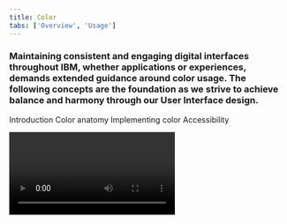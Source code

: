 ```yaml
---
title: Color
tabs: ['Overview', 'Usage']
---
```



### Maintaining consistent and engaging digital interfaces throughout IBM, whether applications or experiences, demands extended guidance around color usage. The following concepts are the foundation as we strive to achieve balance and harmony through our User Interface design.

<AnchorLinks>

<AnchorLink>Introduction</AnchorLink>
<AnchorLink>Color anatomy</AnchorLink>
<AnchorLink>Implementing color</AnchorLink>
<AnchorLink>Accessibility</AnchorLink>

</AnchorLinks>

<Video vimeoId="281513790" />

## Resources

<Row className="resource-card-group">
<Column  colLg={4} colMd={4} noGutterSm>
  <ResourceCard
    subTitle="RGB color palettes (.ase and .clr)"
    href="https://www.carbondesignsystem.com/files/IBM_Colors_RGB.zip"
    >

<MdxIcon name="ase" />

  </ResourceCard>
</Column>
<Column colLg={4} colMd={4}  noGutterSm>
  <ResourceCard
    subTitle="Elements package: Color"
    href="https://github.com/carbon-design-system/carbon/tree/master/packages/colors"
    >

<MdxIcon name="github" />

  </ResourceCard>
</Column>
</Row>

<br />

<br />

## Introduction

Application of the color palette brings a unified and recognizable consistency
to IBM's vast array of digital products and interfaces. This consistency is
grounded by a set of well-defined rules on how to work with the Carbon component
library in the context of dark and light themes.

![Color in UI](images/IBM_UI_Screens.gif)

<Caption></Caption>

## Color anatomy

Carbon's default themes are derived from the IBM Design Language color palette.
The Neutral Gray family is dominant in the default themes, making use of subtle
shifts in value to help organize content into distinct zones.

The core Blue family serves as the primary action color across all IBM products
and experiences. Additional colors are used sparingly and purposefully.

<ColorGrid colorFamily="blue" />
<ColorGrid colorFamily="gray" />
{/* possible TODO: remove inline style */}
<ColorGrid colorFamily="alerts" style="margin-top: 2rem" />
<Caption>Alerts Colors</Caption>

## Implementing color

Carbon uses _tokens_ and _themes_ to manage color. Tokens are role-based, and
themes specify the color values that serve those roles in the UI.

| Term    | Definition                                                                                                  |     |
| ------- | ----------------------------------------------------------------------------------------------------------- | --- |
| _Theme_ | The set of unique values assigned to the tokens of a Carbon interface                                       |     |
| _Token_ | The code identifier for a unique role or set of roles. Tokens are universal and never change across themes. |     |
| _Role_  | The systematic usage(s) of a token. Roles cannot be changed between themes.                                 |     |
| _Value_ | The actual style (i.e. hex code) assigned to a token                                                        |     |

### Tokens

Color in Carbon is managed using color tokens. Tokens are a method of
abstracting color by role or usage, independent of the actual color values. For
example, instead of needing to code all instances of input labels in a UI to be
`#565656`, the _form_ component in Carbon specifies the token `$text-02` for
these lables, and that token is specified in a separate theme file to be
`#565656`. For a different theme, that same `text-02` token could be mapped to a
different hex value, like `#ffffff`. Thus, tokens not only allow for more
efficient color updates within a theme, but also enable any UI (or portion of a
UI) built with Carbon to easily switch between different themes.

A single token can be associated with multiple roles, but only if the color
value is used consistently across those roles. This allows for uniform color
application across themes while maintaining full styling flexibility.

With this system, all Carbon users can create their own themes by assigning new
values to the established color tokens. IBM products should use one of the four
IBM default themes.

### Themes

Themes serve as an organizational framework for color in Carbon, with each theme
based on a specific primary background color. There are two default "light"
themes and two default "dark" themes. The light themes use White and Gray 10
backgrounds, and the dark themes use Gray 100 and Gray 90 backgrounds. Default
color tokens are provided for each component based on the primary background
color.

<Row class="color-blocks">
<Column colSm={1} colMd={1} colLg={2}>

<div class="bx--aspect-ratio bx--aspect-ratio--1x1">
  <div class="bx--aspect-ratio--object color-square color-square--white">
    White
  </div>
</div>

<div class="bx--caption">Light</div>

</Column>
<Column colSm={1} colMd={1} colLg={2}>

<div class="bx--aspect-ratio bx--aspect-ratio--1x1">
  <div class="bx--aspect-ratio--object color-square color-square--gray-10">
    Gray 10
  </div>
</div>

</Column>
<Column colSm={1} colMd={1} colLg={2}>

<div class="bx--aspect-ratio bx--aspect-ratio--1x1">
  <div class="bx--aspect-ratio--object color-square color-square--gray-100">
    Gray 100
  </div>
</div>

<div class="bx--caption">Dark</div>

</Column>
<Column colSm={1} colMd={1} colLg={2}>

<div class="bx--aspect-ratio bx--aspect-ratio--1x1">
  <div class="bx--aspect-ratio--object color-square color-square--gray-90">
    Gray 90
  </div>
</div>

</Column>
</Row>

<br />

#### Global background colors

<br />

| Theme    | Primary Background      | Token            | Hex value                                          |     |
| -------- | ----------------------- | ---------------- | -------------------------------------------------- | --- |
| White    | Global Background Light | `$ui-background` | <ColorBlock showhex size="xs">#ffffff</ColorBlock> |
| Gray 10  | Global Background Light | `$ui-background` | <ColorBlock showhex size="xs">#f3f3f3</ColorBlock> |
| Gray 90  | Global Background Dark  | `$ui-background` | <ColorBlock showhex size="xs">#282828</ColorBlock> |
| Gray 100 | Global Background Dark  | `$ui-background` | <ColorBlock showhex size="xs">#171717</ColorBlock> |

<br />

#### Light themes

Gray 10 components are paired with White backgrounds to make the White theme and
White components with Gray 10 backgrounds to make the Gray 10 theme. Some
components, such as buttons and toggles, share the same colors across both light
themes.

<Row>
<Column colMd={4} colLg={6}>
  <DoDontExample type="do" caption="Gray 10 dropdown on White background.">

![Gray 10 dropdown on White background.](images/Light_theme_01.png)

  </DoDontExample>
</Column>
<Column colMd={4} colLg={6} >
  <DoDontExample type="do" caption="White dropdown on a Gray 10 background.">

![White dropdown on a Gray 10 background.](images/Light_theme_02.png)

  </DoDontExample>
</Column>
</Row>

<Row>
<Column colMd={4} colLg={6}>
  <DoDontExample type="do" caption="White overflow menu on Gray 10 card.">

![White overflow menu on Gray 10 card.](images/Light_theme_03.png)

  </DoDontExample>
</Column>
<Column colMd={4} colLg={6} >
  <DoDontExample caption="Avoid use of midtones.">

![Avoid use of midtones.](images/Light_theme_04.png)

  </DoDontExample>
</Column>
</Row>

![light theme examples](images/Light_theme_sample_revised.gif)

<Caption>Components with common colors across both light themes.</Caption>

<br />

#### Dark themes

Gray 90 components are paired with Gray 100 backgrounds to make the Gray 100
Theme and Gray 80 components with Gray 90 backgrounds to make the Gray 90 Theme.
Some components, such as buttons and toggles, share the same colors across both
light themes.

<Row>
<Column colMd={4} colLg={6}>
  <DoDontExample
    type="do"
    caption="Gray 90 dropdown on Gray 100 background.">

![Gray 10 dropdown on White background.](images/Dark_theme_01_new.png)

  </DoDontExample>
</Column>
<Column colMd={4} colLg={6} >
  <DoDontExample type="do" caption="Gray 80 dropdown on Gray 90 background.">

![White dropdown on a Gray 10 background.](images/Dark_theme_02_new.png)

  </DoDontExample>
</Column>
</Row>

<Row>
<Column colMd={4} colLg={6}>
  <DoDontExample
    type="do"
    caption="Gray 70 is sometimes used when compound components are being applied, such as an overflow menu.">

![White overflow menu on Gray 10 card.](images/Dark_theme_03_new.png)

  </DoDontExample>
</Column>
<Column colMd={4} colLg={6} >
  <DoDontExample caption="Do not apply components that are darker than the background unless using high-contrast mode.">

![Do not apply components that are darker than the background unless using high-contrast mode.](images/Dark_theme_04_new.png)

  </DoDontExample>
</Column>
</Row>

![dark theme examples](images/Dark_theme_sample_revised.gif)

<Caption>
  Components with common colors across both dark UI backgrounds.
</Caption>

<br />

#### High contrast

In some cases, it is helpful to apply light components to dark backgrounds or
dark components to light backgrounds. This technique is useful to focus
attention or create visual tension.

<Row>
<Column colMd={4} colLg={6}>
  <DoDontExample type="do">

![High contrast example in a light theme.](images/High_contrast_01.png)

  </DoDontExample>
</Column>
<Column colMd={4} colLg={6} >
  <DoDontExample type="do">

![High contrast example in a dark theme.](images/High_contrast_02.png)

  </DoDontExample>
</Column>
</Row>

### Interaction states

In addition to the enabled-state tokens above, the five other primary
interaction states have been defined and tokenized for each default theme. For
values between Black and 70, interaction gets lighter, and for values between 60
and White, interaction gets darker.

#### Hover

Hover states have their own tokens. In the IBM default themes, these colors fall
outside of the core palette steps and act as "half steps" between two adjacent
colors. The White theme shares the same hover value as the Gray 10 theme; the
two dark theme backgrounds share a hover value as well.

#### Active

The active state is two full steps lighter for values between 100 and 70 and two
full steps darker for values between 60 and 10. For example, the Blue 60 active
state is Blue 80. The exception is that White shares the same active state as
Gray 10, and Black shares the same active state as Gray 100.

#### Selected

The selected state is one full step lighter for values between 100 and 70, and
one full step darker for values between 60 and 10. For example, the Blue 60
selected state is Blue 70. The exception is that White shares the same selected
state as Gray 10, and Black shares the same selected state as Gray 100.

#### Focus

The focus state usually appears as a Blue 60 border in the light theme and as a
White border in the dark theme.

#### Disabled

Disabled components are unavailable for interaction, so they don't receive hover
or focus and are not subject to WC3 contrast compliance standards. For the dark
themes, disabled values are two full steps lighter than their respective
background. For light themes, they are two full steps darker. The exception is
that the White theme disabled value is Gray 30.

![interactive states light](images/Interactive_states_light_new.png)

<Caption>Light theme interactive tokens.</Caption>

![interactive states dark](images/Interactive_states_dark_new.png)

<Caption>Dark theme interactive tokens.</Caption>

## Accessibility

Using various forms of contrast is the most important consideration when making
user-friendly color and interface choices. Awareness of standards and best
practices is the key to accessible color selection.

The color families in the IBM palette contain ten values from 10 to 100. White
and Black sit outside those values. Black text is WCAG AA accessible on colors
ranging from 10 to 50. White text is accessible on colors from 60 to 100.

<ArtDirection>

![Digital accessibility](images/wcag2-blues-mobile.svg)
![Digital accessibility](images/wcag2-blues-desktop.svg)

</ArtDirection>

Beyond black and white, the IBM color palette provides a range of accessible
combinations. Subtracting the foreground value from the background value (or
vice versa) helps determine whether that color combination meets the WCAG AA
contrast ratio success criteria. If the difference between two values is 50 or
greater, the colors are accessible. Anything below a difference of 50 may fail
accessibility standards.

<ArtDirection>

![Blue color do dont accesible example](images/wcag-dos-donts-mobile.svg)
![Blue color do dont accesible example](images/wcag-dos-donts-desktop1.svg)

</ArtDirection>

<Caption>Blue color family, 60 background</Caption>

For a complete look at color-related accessibility topics in Carbon, visit the
[Accessibility](/guidelines/accessibility/color) section.
